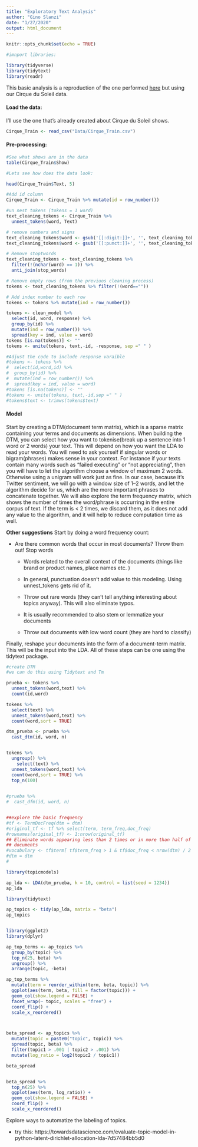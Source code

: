 ```yaml
---
title: "Exploratory Text Analysis"
author: "Gino Slanzi"
date: "1/27/2020"
output: html_document
---
```


```r
knitr::opts_chunk$set(echo = TRUE)
```

```r
#imnport libraries:

library(tidyverse)
library(tidytext)
library(readr)

```


This basic analysis is a reproduction of the one performed [here](https://towardsdatascience.com/beginners-guide-to-lda-topic-modelling-with-r-e57a5a8e7a25) but using our Cirque du Soleil data.

#### Load the data:

I'll use the one that's already created about Cirque du Soleil shows.
```r

Cirque_Train <- read_csv("Data/Cirque_Train.csv")
```


#### Pre-processing:

```r
#See what shows are in the data
table(Cirque_Train$Show)
```

```r
#Lets see how does the data look:

head(Cirque_Train$Text, 5)

#Add id column
Cirque_Train <- Cirque_Train %>% mutate(id = row_number())


```

```r
#un nest tokens (tokens = 1 word)
text_cleaning_tokens <- Cirque_Train %>% 
  unnest_tokens(word, Text)

# remove numbers and signs
text_cleaning_tokens$word <- gsub('[[:digit:]]+', '', text_cleaning_tokens$word)
text_cleaning_tokens$word <- gsub('[[:punct:]]+', '', text_cleaning_tokens$word)

# Remove stoptwords
text_cleaning_tokens <- text_cleaning_tokens %>% 
  filter(!(nchar(word) == 1)) %>% 
  anti_join(stop_words)

# Remove empty rows (from the previuos cleaning process)
tokens <- text_cleaning_tokens %>% filter(!(word==""))

# Add index number to each row
tokens <- tokens %>% mutate(ind = row_number())

tokens <- clean_model %>% 
  select(id, word, response) %>%
  group_by(id) %>%
  mutate(ind = row_number()) %>%
  spread(key = ind, value = word)
tokens [is.na(tokens)] <- ""
tokens <- unite(tokens, text,-id, -response, sep =" " )

#Adjust the code to include response varaible
#tokens <- tokens %>% 
#  select(id,word,id) %>%
#  group_by(id) %>% 
#  mutate(ind = row_number()) %>%
#  spread(key = ind, value = word)
#tokens [is.na(tokens)] <- ""
#tokens <- unite(tokens, text,-id,sep =" " )
#tokens$text <- trimws(tokens$text)
```

#### Model

Start by creating a DTM(document term matrix), which is a sparse matrix containing your terms and documents as dimensions. When building the DTM, you can select how you want to tokenise(break up a sentence into 1 word or 2 words) your text. This will depend on how you want the LDA to read your words. You will need to ask yourself if singular words or bigram(phrases) makes sense in your context. For instance if your texts contain many words such as “failed executing” or “not appreciating”, then you will have to let the algorithm choose a window of maximum 2 words. Otherwise using a unigram will work just as fine. In our case, because it’s Twitter sentiment, we will go with a window size of 1–2 words, and let the algorithm decide for us, which are the more important phrases to concatenate together. We will also explore the term frequency matrix, which shows the number of times the word/phrase is occurring in the entire corpus of text. If the term is < 2 times, we discard them, as it does not add any value to the algorithm, and it will help to reduce computation time as well.


**Other suggestions**
Start by doing a word frequency count:

* Are there common words that occur in most documents? Throw them out!
Stop words

  * Words related to the overall context of the documents (things like brand or product names, place names etc. )
  
  * In general, punctuation doesn't add value to this modeling. Using unnest_tokens gets rid of it.
  
  * Throw out rare words (they can’t tell anything interesting about topics anyway). This will also eliminate typos.
  
  * It is usually recommended to also stem or lemmatize your documents

  * Throw out documents with low word count (they are hard to classify)

Finally, reshape your documents into the form of a document-term matrix. This will be the input into the LDA. All of these steps can be one using the tidytext package.

```r
#create DTM
#we can do this using Tidytext and Tm

prueba <- tokens %>%
  unnest_tokens(word,text) %>%
  count(id,word)

tokens %>%
  select(text) %>%
  unnest_tokens(word,text) %>%
  count(word,sort = TRUE)

dtm_prueba <- prueba %>%
  cast_dtm(id, word, n)


tokens %>%
  ungroup() %>%
    select(text) %>%
  unnest_tokens(word,text) %>%
  count(word,sort = TRUE) %>%
  top_n(100)
  

#prueba %>%
#  cast_dfm(id, word, n)


##explore the basic frequency
#tf <- TermDocFreq(dtm = dtm)
#original_tf <- tf %>% select(term, term_freq,doc_freq)
#rownames(original_tf) <- 1:nrow(original_tf)
## Eliminate words appearing less than 2 times or in more than half of the
## documents
#vocabulary <- tf$term[ tf$term_freq > 1 & tf$doc_freq < nrow(dtm) / 2 ]
#dtm = dtm
#

library(topicmodels)

ap_lda <- LDA(dtm_prueba, k = 10, control = list(seed = 1234))
ap_lda

library(tidytext)

ap_topics <- tidy(ap_lda, matrix = "beta")
ap_topics


library(ggplot2)
library(dplyr)

ap_top_terms <- ap_topics %>%
  group_by(topic) %>%
  top_n(25, beta) %>%
  ungroup() %>%
  arrange(topic, -beta)

ap_top_terms %>%
  mutate(term = reorder_within(term, beta, topic)) %>%
  ggplot(aes(term, beta, fill = factor(topic))) +
  geom_col(show.legend = FALSE) +
  facet_wrap(~ topic, scales = "free") +
  coord_flip() +
  scale_x_reordered()



beta_spread <- ap_topics %>%
  mutate(topic = paste0("topic", topic)) %>%
  spread(topic, beta) %>%
  filter(topic1 > .001 | topic2 > .001) %>%
  mutate(log_ratio = log2(topic2 / topic1))

beta_spread


beta_spread %>%
  top_n(25) %>%
  ggplot(aes(term, log_ratio)) +
  geom_col(show.legend = FALSE) +
  coord_flip() +
  scale_x_reordered()

```

Explore ways to automatize the labeling of topics.

* try this: https://towardsdatascience.com/evaluate-topic-model-in-python-latent-dirichlet-allocation-lda-7d57484bb5d0



